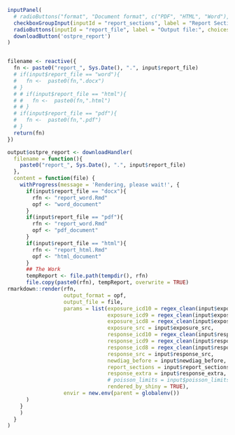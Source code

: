 
```r
inputPanel(
  # radioButtons("format", "Document format", c("PDF", "HTML", "Word"), inline = TRUE),
  checkboxGroupInput(inputId = "report_sections", label = "Report Sections:", choices = c("Exposure", "Response", "Health", "Survival Analysis", "Poisson", "Data Avaibility"), selected = c("Exposure", "Response", "Health", "Survival Analysis", "Poisson", "Data Avaibility")),
  radioButtons(inputId = "report_file", label = "Output file:", choices = c("html", "docx"), selected = "html"),
  downloadButton('ostpre_report')
)


filename <- reactive({
  fn <- paste0("report_", Sys.Date(), ".", input$report_file)
  # if(input$report_file == "word"){
  #   fn <-  paste0(fn,".docx")
  # }
  # # if(input$report_file == "html"){
  # #   fn <-  paste0(fn,".html")
  # # }
  # if(input$report_file == "pdf"){
  #   fn <-  paste0(fn,".pdf")
  # }
  return(fn)
})

output$ostpre_report <- downloadHandler(
  filename = function(){
    paste0("report_", Sys.Date(), ".", input$report_file)
  },
  content = function(file) {
    withProgress(message = 'Rendering, please wait!', {
      if(input$report_file == "docx"){
        rfn <- "report_word.Rmd"
        opf <- "word_document"
      }
      if(input$report_file == "pdf"){
        rfn <- "report_word.Rmd"
        opf <- "pdf_document"
      }
      if(input$report_file == "html"){
        rfn <- "report_html.Rmd"
        opf <- "html_document"
      }
      ## The Work
      tempReport <- file.path(tempdir(), rfn)
      file.copy(paste0(rfn), tempReport, overwrite = TRUE)
rmarkdown::render(rfn,
                  output_format = opf,
                  output_file = file,
                  params = list(exposure_icd10 = regex_clean(input$exposure_icd10),
                                exposure_icd9 = regex_clean(input$exposure_icd9),
                                exposure_icd8 = regex_clean(input$exposure_icd8),
                                exposure_src = input$exposure_src,
                                response_icd10 = regex_clean(input$response_icd10),
                                response_icd9 = regex_clean(input$response_icd9),
                                response_icd8 = regex_clean(input$response_icd8),
                                response_src = input$response_src,
                                newdiag_before = input$newdiag_before,
                                report_sections = input$report_sections,
                                response_extra = input$response_extra,
                                # poisson_limits = input$poisson_limits,
                                rendered_by_shiny = TRUE),
                  envir = new.env(parent = globalenv())
      )
    }
    )
  }
)

```

